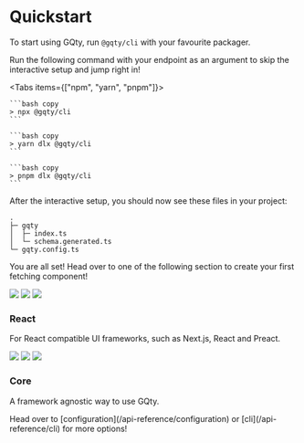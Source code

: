 
# Quickstart

To start using GQty, run `@gqty/cli` with your favourite packager.

<Alert className="mt-5" severity="success" title="Even Quicker Start!">
  Run the following command with your endpoint as an argument to skip the
  interactive setup and jump right in!
</Alert>

<Tabs items={["npm", "yarn", "pnpm"]}>
  <Tab>

    ```bash copy
    > npx @gqty/cli
    ```

  </Tab>
  <Tab>

    ```bash copy
    > yarn dlx @gqty/cli
    ```

  </Tab>

  <Tab>

    ```bash copy
    > pnpm dlx @gqty/cli
    ```

  </Tab>
</Tabs>

After the interactive setup, you should now see these files in your project:

```
.
├─ gqty
│  ├─ index.ts
│  └─ schema.generated.ts
└─ gqty.config.ts
```

You are all set! Head over to one of the following section to create your first
fetching component!

<div className="mt-5 grid gap-4 grid-cols(1 lg:2) w-full">
  <Link
    className="inline-block rounded-lg border dark:border-gray-700 bg-gray(hover:(200 dark:800)) p-5"
    href="/guides/react/read"
  >
    <div className="flex gap-2 flex-row">
      <Image width={36} height={36} src="/logo/nextjs.svg" />
      <Image width={36} height={36} src="/logo/react.svg" />
      <Image width={36} height={36} src="/logo/preact.svg" />
    </div>
    <h3 className="mt-2 text-lg font-bold">React</h3>
    <p>For React compatible UI frameworks, such as Next.js, React and Preact.</p>
  </Link>

  <Link
    className="inline-block rounded-lg border dark:border-gray-700 bg-gray(hover:(200 dark:800)) p-5"
    href="/guides/core/resolve"
  >
    <div className="flex gap-2 flex-row">
      <Image width={36} height={36} src="/logo/svelte.svg" />
      <Image width={36} height={36} src="/logo/solid.svg" />
      <Image width={36} height={36} src="/logo/vue.svg" />
    </div>
    <h3 className="mt-2 text-lg font-bold">Core</h3>
    <p>A framework agnostic way to use GQty.</p>
  </Link>
</div>

<Alert className="mt-5" severity="info" title="Didn't get what you want?">
  Head over to [configuration](/api-reference/configuration) or
  [cli](/api-reference/cli) for more options!
</Alert>
